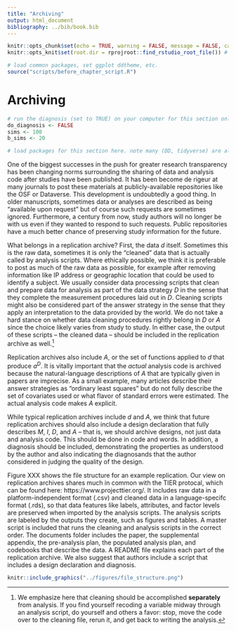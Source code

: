 ```yaml
---
title: "Archiving"
output: html_document
bibliography: ../bib/book.bib 
---
```


<!-- note do_bookdown is set in index.rmd, so we know if you're running just this .Rmd or compiling the book-->
```r
knitr::opts_chunk$set(echo = TRUE, warning = FALSE, message = FALSE, cache = FALSE)
knitr::opts_knit$set(root.dir = rprojroot::find_rstudio_root_file()) # files are all relative to RStudio project home
```

```r
# load common packages, set ggplot ddtheme, etc.
source("scripts/before_chapter_script.R")
```

<!-- start post here, do not edit above -->

# Archiving

<!-- make sure to rename the section title below -->

```r
# run the diagnosis (set to TRUE) on your computer for this section only before pushing to Github. no diagnosis will ever take place on github.
do_diagnosis <- FALSE
sims <- 100
b_sims <- 20
```

```r
# load packages for this section here. note many (DD, tidyverse) are already available, see scripts/package-list.R
```

One of the biggest successes in the push for greater research transparency has been changing norms surrounding the sharing of data and analysis code after studies have been published. It has been become de rigeur at many journals to post these materials at publicly-available repositories like the OSF or Dataverse. This development is undoubtedly a good thing. In older manuscripts, sometimes data or analyses are described as being "available upon request" but of course such requests are sometimes ignored. Furthermore, a century from now, study authors will no longer be with us even if they wanted to respond to such requests. Public repositories have a much better chance of preserving study information for the future.

<!-- That's the promise of publicly-posted replication archives, but the mundane reality of replication archives often falls short. We see many archives that are disorganized, poorly documented, and contain dozens of bugs and inconsistencies.  -->

What belongs in a replication archive? First, the data $d$ itself. Sometimes this is the raw data, sometimes it is only the "cleaned" data that is actually called by analysis scripts. Where ethically possible, we think it is preferable to post as much of the raw data as possible, for example after removing information like IP address or geographic location that could be used to identify a subject. We usually consider data processing scripts that clean and prepare data for analysis as part of the data strategy $D$ in the sense that they complete the measurement procedures laid out in $D$. Cleaning scripts might also be considered part of the answer strategy in the sense that they apply an interpretation to the data provided by the world. We do not take a hard stance on whether data cleaning procedures rightly belong in $D$ or $A$ since the choice likely varies from study to study. In either case, the output of these scripts -- the cleaned data -- should be included in the replication archive as well.^[We emphasize here that cleaning should be accomplished **separately** from analysis. If you find yourself recoding a variable midway through an analysis script, do yourself and others a favor: stop, move the code over to the cleaning file, rerun it, and get back to writing the analysis.]

Replication archives also include $A$, or the set of functions applied to $d$ that produce $a^D$. It is vitally important that the *actual* analysis code is archived because the natural-language descriptions of $A$ that are typically given in papers are imprecise. As a small example, many articles describe their answer strategies as "ordinary least squares" but do not fully describe the set of covariates used or what flavor of standard errors were estimated. The actual analysis code makes $A$ explicit.

While typical replication archives include $d$ and $A$, we think that future replication archives should also include a design declaration that fully describes $M$, $I$, $D$, and $A$ -- that is, we should archive designs, not just data and analysis code. This should be done in code and words. In addition, a diagnosis should be included, demonstrating the properties as understood by the author and also indicating the diagnosands that the author considered in judging the quality of the design.

Figure XXX shows the file structure for an example replication. Our view on replication archives shares much in common with the TIER protocal, which can be found here: https://www.projecttier.org/. It includes raw data in a platform-independent format (.csv) and cleaned data in a language-specifc format (.rds), so that data features like labels, attributes, and factor levels are preserved when imported by the analysis scripts. The analysis scripts are labeled by the outputs they create, such as figures and tables. A master script is included that runs the cleaning and analysis scripts in the correct order. The documents folder includes the paper, the supplemental appendix, the pre-analysis plan, the populated analysis plan, and codebooks that describe the data. A README file explains each part of the replication archive. We also suggest that authors include a script that includes a design declaration and diagnosis. 

```r
knitr::include_graphics("../figures/file_structure.png")
```



<!-- Example is archive at OSF: https://osf.io/4vuqh -->

